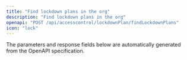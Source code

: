 ```yaml
---
title: "Find lockdown plans in the org"
description: "Find lockdown plans in the org"
openapi: "POST /api/accesscontrol/lockdownPlan/findLockdownPlans"
icon: "lock"
---
```


<Note>
The parameters and response fields below are automatically generated from the OpenAPI specification.
</Note>
